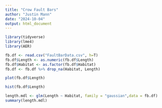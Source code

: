 ```yaml
---
title: "Crow Fault Bars"
author: "Justin Mann"
date: "2024-10-04"
output: html_document
---
```


```r
library(tidyverse)
library(lme4)
library(AER)
```


```r
fb.df <- read.csv("FaultBarData.csv", h=T)
fb.df$Length <- as.numeric(fb.df$Length)
fb.df$Habitat <- as.factor(fb.df$Habitat)
fb.df <- fb.df %>% drop_na(Habitat, Length)
```


```r
plot(fb.df$Length)
```

```r
hist(fb.df$Length)
```



```r
length.mdl <- glm(Length ~ Habitat, family = "gaussian",data = fb.df)
summary(length.mdl)
```


